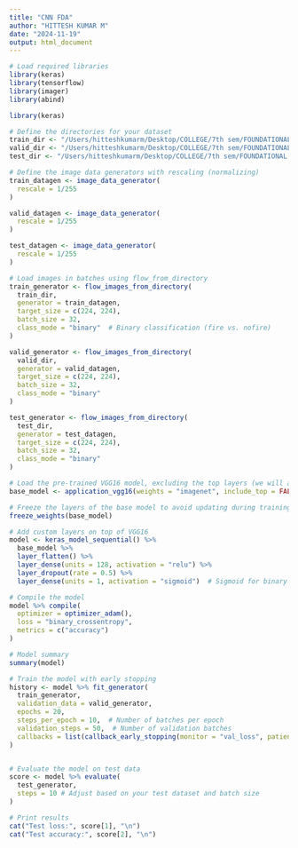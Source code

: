 ```yaml
---
title: "CNN FDA"
author: "HITTESH KUMAR M"
date: "2024-11-19"
output: html_document
---
```

```r

# Load required libraries
library(keras)
library(tensorflow)
library(imager)
library(abind)

library(keras)

# Define the directories for your dataset
train_dir <- "/Users/hitteshkumarm/Desktop/COLLEGE/7th sem/FOUNDATIONAL ANALYTICS/PROJECT/Classification/train"
valid_dir <- "/Users/hitteshkumarm/Desktop/COLLEGE/7th sem/FOUNDATIONAL ANALYTICS/PROJECT/Classification/valid"
test_dir <- "/Users/hitteshkumarm/Desktop/COLLEGE/7th sem/FOUNDATIONAL ANALYTICS/PROJECT/Classification/test"

# Define the image data generators with rescaling (normalizing)
train_datagen <- image_data_generator(
  rescale = 1/255
)

valid_datagen <- image_data_generator(
  rescale = 1/255
)

test_datagen <- image_data_generator(
  rescale = 1/255
)

# Load images in batches using flow_from_directory
train_generator <- flow_images_from_directory(
  train_dir,
  generator = train_datagen,
  target_size = c(224, 224),
  batch_size = 32,
  class_mode = "binary"  # Binary classification (fire vs. nofire)
)

valid_generator <- flow_images_from_directory(
  valid_dir,
  generator = valid_datagen,
  target_size = c(224, 224),
  batch_size = 32,
  class_mode = "binary"
)

test_generator <- flow_images_from_directory(
  test_dir,
  generator = test_datagen,
  target_size = c(224, 224),
  batch_size = 32,
  class_mode = "binary"
)

# Load the pre-trained VGG16 model, excluding the top layers (we will add our own)
base_model <- application_vgg16(weights = "imagenet", include_top = FALSE, input_shape = c(224, 224, 3))

# Freeze the layers of the base model to avoid updating during training
freeze_weights(base_model)

# Add custom layers on top of VGG16
model <- keras_model_sequential() %>%
  base_model %>%
  layer_flatten() %>%
  layer_dense(units = 128, activation = "relu") %>%
  layer_dropout(rate = 0.5) %>%
  layer_dense(units = 1, activation = "sigmoid")  # Sigmoid for binary classification

# Compile the model
model %>% compile(
  optimizer = optimizer_adam(),
  loss = "binary_crossentropy",
  metrics = c("accuracy")
)

# Model summary
summary(model)

# Train the model with early stopping
history <- model %>% fit_generator(
  train_generator,
  validation_data = valid_generator,
  epochs = 20,
  steps_per_epoch = 10,  # Number of batches per epoch
  validation_steps = 50,  # Number of validation batches
  callbacks = list(callback_early_stopping(monitor = "val_loss", patience = 4))
)



```

```r

# Evaluate the model on test data
score <- model %>% evaluate(
  test_generator,
  steps = 10 # Adjust based on your test dataset and batch size
)

# Print results
cat("Test loss:", score[1], "\n")
cat("Test accuracy:", score[2], "\n")


```
